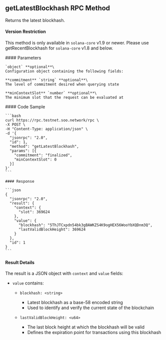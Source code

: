 ## getLatestBlockhash RPC Method

Returns the latest blockhash.

#### Version Restriction
This method is only available in `solana-core` v1.9 or newer. Please use getRecentBlockhash for `solana-core` v1.8 and below.

<div className="grid grid-cols-2 gap-1 mt-2">
  <div className="col-span-1">
    #### Parameters

    `object` **optional**\
    Configuration object containing the following fields:

    **commitment** `string` **optional**\
    The level of commitment desired when querying state

    **minContextSlot** `number` **optional**\
    The minimum slot that the request can be evaluated at
  </div>

  <div className="col-span-1">
    #### Code Sample

    ```bash
    curl https://rpc.testnet.soo.network/rpc \
    -X POST \
    -H "Content-Type: application/json" \
    -d '{
      "jsonrpc": "2.0",
      "id": 1,
      "method": "getLatestBlockhash",
      "params": [{
        "commitment": "finalized",
        "minContextSlot": 0
      }]
    }'
    ```

    #### Response

    ```json
    {
      "jsonrpc": "2.0",
      "result": {
        "context": {
          "slot": 369624
        },
        "value": {
          "blockhash": "5ThJTCxpdn54bk3gBAWKZS4K9ogHEX56WooYbXQDnm3Q",
          "lastValidBlockHeight": 369624
        }
      },
      "id": 1
    }
    ```
  </div>
</div>

#### Result Details

The result is a JSON object with `context` and `value` fields:

* `value` contains:
  * `blockhash: <string>`
    * Latest blockhash as a base-58 encoded string
    * Used to identify and verify the current state of the blockchain

  * `lastValidBlockHeight: <u64>`
    * The last block height at which the blockhash will be valid
    * Defines the expiration point for transactions using this blockhash